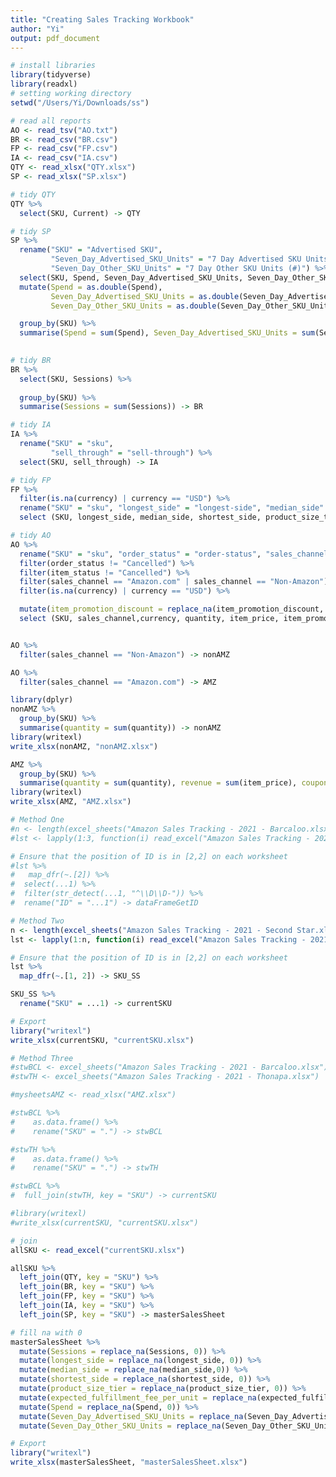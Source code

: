 ```yaml
---
title: "Creating Sales Tracking Workbook"
author: "Yi"
output: pdf_document
---
```


```r
# install libraries
library(tidyverse)
library(readxl)
# setting working directory
setwd("/Users/Yi/Downloads/ss")
```


```r
# read all reports
AO <- read_tsv("AO.txt")
BR <- read_csv("BR.csv")
FP <- read_csv("FP.csv")
IA <- read_csv("IA.csv")
QTY <- read_xlsx("QTY.xlsx")
SP <- read_xlsx("SP.xlsx")
```

```r
# tidy QTY
QTY %>%
  select(SKU, Current) -> QTY

```

```r
# tidy SP
SP %>% 
  rename("SKU" = "Advertised SKU",
         "Seven_Day_Advertised_SKU_Units" = "7 Day Advertised SKU Units (#)",
         "Seven_Day_Other_SKU_Units" = "7 Day Other SKU Units (#)") %>%
  select(SKU, Spend, Seven_Day_Advertised_SKU_Units, Seven_Day_Other_SKU_Units) %>%
  mutate(Spend = as.double(Spend),
         Seven_Day_Advertised_SKU_Units = as.double(Seven_Day_Advertised_SKU_Units),
         Seven_Day_Other_SKU_Units = as.double(Seven_Day_Other_SKU_Units)) %>%

  group_by(SKU) %>%
  summarise(Spend = sum(Spend), Seven_Day_Advertised_SKU_Units = sum(Seven_Day_Advertised_SKU_Units), Seven_Day_Other_SKU_Units = sum(Seven_Day_Other_SKU_Units))-> SP
  
```

```r
# tidy BR
BR %>%
  select(SKU, Sessions) %>%
  
  group_by(SKU) %>%
  summarise(Sessions = sum(Sessions)) -> BR

```

```r
# tidy IA
IA %>%
  rename("SKU" = "sku",
         "sell_through" = "sell-through") %>%
  select(SKU, sell_through) -> IA

```

```r
# tidy FP
FP %>%
  filter(is.na(currency) | currency == "USD") %>%
  rename("SKU" = "sku", "longest_side" = "longest-side", "median_side" = "median-side", "shortest_side" = "shortest-side", "product_size_tier" = "product-size-tier", "expected_fulfillment_fee_per_unit" = "expected-fulfillment-fee-per-unit") %>%
  select (SKU, longest_side, median_side, shortest_side, product_size_tier, expected_fulfillment_fee_per_unit) -> FP

```

```r
# tidy AO
AO %>% 
  rename("SKU" = "sku", "order_status" = "order-status", "sales_channel" = "sales-channel", "item_status" = "item-status", "item_price" = "item-price", "item_promotion_discount" = "item-promotion-discount") %>%
  filter(order_status != "Cancelled") %>%
  filter(item_status != "Cancelled") %>%
  filter(sales_channel == "Amazon.com" | sales_channel == "Non-Amazon") %>%
  filter(is.na(currency) | currency == "USD") %>%

  mutate(item_promotion_discount = replace_na(item_promotion_discount, 0)) %>%
  select (SKU, sales_channel,currency, quantity, item_price, item_promotion_discount) -> AO


AO %>%
  filter(sales_channel == "Non-Amazon") -> nonAMZ

AO %>%
  filter(sales_channel == "Amazon.com") -> AMZ

library(dplyr)
nonAMZ %>%
  group_by(SKU) %>%
  summarise(quantity = sum(quantity)) -> nonAMZ
library(writexl)
write_xlsx(nonAMZ, "nonAMZ.xlsx")

AMZ %>%
  group_by(SKU) %>%
  summarise(quantity = sum(quantity), revenue = sum(item_price), coupon = sum(item_promotion_discount)) -> AMZ
library(writexl)
write_xlsx(AMZ, "AMZ.xlsx")

```

```r
# Method One
#n <- length(excel_sheets("Amazon Sales Tracking - 2021 - Barcaloo.xlsx"))
#lst <- lapply(1:3, function(i) read_excel("Amazon Sales Tracking - 2021 - Barcaloo.xlsx", sheet = i))

# Ensure that the position of ID is in [2,2] on each worksheet
#lst %>%
#   map_dfr(~.[2]) %>%
#  select(...1) %>%
#  filter(str_detect(...1, "^\\D\\D-")) %>%
#  rename("ID" = "...1") -> dataFrameGetID
```

```r
# Method Two
n <- length(excel_sheets("Amazon Sales Tracking - 2021 - Second Star.xlsx"))
lst <- lapply(1:n, function(i) read_excel("Amazon Sales Tracking - 2021 - Second Star.xlsx", sheet = i))
```

```r
# Ensure that the position of ID is in [2,2] on each worksheet
lst %>%
  map_dfr(~.[1, 2]) -> SKU_SS

SKU_SS %>%
  rename("SKU" = ...1) -> currentSKU

# Export
library("writexl")
write_xlsx(currentSKU, "currentSKU.xlsx")

```


```r
# Method Three
#stwBCL <- excel_sheets("Amazon Sales Tracking - 2021 - Barcaloo.xlsx")
#stwTH <- excel_sheets("Amazon Sales Tracking - 2021 - Thonapa.xlsx")

#mysheetsAMZ <- read_xlsx("AMZ.xlsx")

#stwBCL %>%
#    as.data.frame() %>%
#    rename("SKU" = ".") -> stwBCL

#stwTH %>%
#    as.data.frame() %>%
#    rename("SKU" = ".") -> stwTH

#stwBCL %>%
#  full_join(stwTH, key = "SKU") -> currentSKU

#library(writexl)
#write_xlsx(currentSKU, "currentSKU.xlsx")

```

```r
# join
allSKU <- read_excel("currentSKU.xlsx")

allSKU %>%
  left_join(QTY, key = "SKU") %>%
  left_join(BR, key = "SKU") %>%
  left_join(FP, key = "SKU") %>%
  left_join(IA, key = "SKU") %>%
  left_join(SP, key = "SKU") -> masterSalesSheet

# fill na with 0
masterSalesSheet %>%
  mutate(Sessions = replace_na(Sessions, 0)) %>%
  mutate(longest_side = replace_na(longest_side, 0)) %>%
  mutate(median_side = replace_na(median_side,0)) %>%
  mutate(shortest_side = replace_na(shortest_side, 0)) %>%
  mutate(product_size_tier = replace_na(product_size_tier, 0)) %>%
  mutate(expected_fulfillment_fee_per_unit = replace_na(expected_fulfillment_fee_per_unit, 0)) %>%
  mutate(Spend = replace_na(Spend, 0)) %>%
  mutate(Seven_Day_Advertised_SKU_Units = replace_na(Seven_Day_Advertised_SKU_Units, 0)) %>%
  mutate(Seven_Day_Other_SKU_Units = replace_na(Seven_Day_Other_SKU_Units, 0)) -> masterSalesSheet

# Export
library("writexl")
write_xlsx(masterSalesSheet, "masterSalesSheet.xlsx")

```

